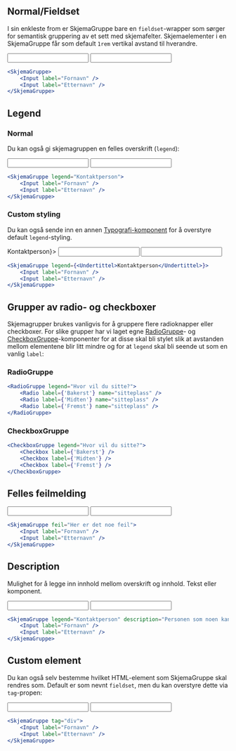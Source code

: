 
## Normal/Fieldset

I sin enkleste from er SkjemaGruppe bare en `fieldset`-wrapper som sørger for semantisk gruppering av et sett med skjemafelter. Skjemaelementer i en SkjemaGruppe får som default `1rem` vertikal avstand til hverandre.

<Example>
    <SkjemaGruppe>
        <Input label="Fornavn" />
        <Input label="Etternavn" />
    </SkjemaGruppe>
</Example>

```jsx
<SkjemaGruppe>
    <Input label="Fornavn" />
    <Input label="Etternavn" />
</SkjemaGruppe>
```

## Legend

### Normal

Du kan også gi skjemagruppen en felles overskrift (`legend`):

<Example>
    <SkjemaGruppe legend="Kontaktperson">
        <Input label="Fornavn" />
        <Input label="Etternavn" />
    </SkjemaGruppe>
</Example>

```jsx
<SkjemaGruppe legend="Kontaktperson">
    <Input label="Fornavn" />
    <Input label="Etternavn" />
</SkjemaGruppe>
```

### Custom styling

Du kan også sende inn en annen [Typografi-komponent](/components/typografi) for å overstyre default `legend`-styling.

<Example>
    <SkjemaGruppe legend={<Undertittel>Kontaktperson</Undertittel>}>
        <Input label="Fornavn" />
        <Input label="Etternavn" />
    </SkjemaGruppe>
</Example>

```jsx
<SkjemaGruppe legend={<Undertittel>Kontaktperson</Undertittel>}>
    <Input label="Fornavn" />
    <Input label="Etternavn" />
</SkjemaGruppe>
```

## Grupper av radio- og checkboxer

Skjemagrupper brukes vanligvis for å gruppere flere radioknapper eller checkboxer. For slike grupper har vi laget egne [RadioGruppe](/components/radio#radiogruppe)- og [CheckboxGruppe](/components/checkbox#checkboxgruppe)-komponenter for at disse skal bli stylet slik at avstanden mellom elementene blir litt mindre og for at `legend` skal bli seende ut som en vanlig `label`:

### RadioGruppe

<Example>
    <RadioGruppe legend="Hvor vil du sitte?">
        <Radio label={'Bakerst'} name="sitteplass" />
        <Radio label={'Midten'} name="sitteplass" />
        <Radio label={'Fremst'} name="sitteplass" />
    </RadioGruppe>
</Example>

```jsx
<RadioGruppe legend="Hvor vil du sitte?">
    <Radio label={'Bakerst'} name="sitteplass" />
    <Radio label={'Midten'} name="sitteplass" />
    <Radio label={'Fremst'} name="sitteplass" />
</RadioGruppe>
```

### CheckboxGruppe

<Example>
    <CheckboxGruppe legend="Hvor vil du sitte?">
        <Checkbox label={'Bakerst'} />
        <Checkbox label={'Midten'} />
        <Checkbox label={'Fremst'} />
    </CheckboxGruppe>
</Example>

```jsx
<CheckboxGruppe legend="Hvor vil du sitte?">
    <Checkbox label={'Bakerst'} />
    <Checkbox label={'Midten'} />
    <Checkbox label={'Fremst'} />
</CheckboxGruppe>
```

## Felles feilmelding

<Example>
    <SkjemaGruppe feil="Her er det noe feil" errorId={guid()}>
        <Input label="Fornavn" />
        <Input label="Etternavn" />
    </SkjemaGruppe>
</Example>

```jsx
<SkjemaGruppe feil="Her er det noe feil">
    <Input label="Fornavn" />
    <Input label="Etternavn" />
</SkjemaGruppe>
```

## Description

Mulighet for å legge inn innhold mellom overskrift og innhold. Tekst eller komponent.

<Example>
    <SkjemaGruppe legend="Kontaktperson" description="Personen som noen kan kontakte">
        <Input label="Fornavn" />
        <Input label="Etternavn" />
    </SkjemaGruppe>
</Example>

```jsx
<SkjemaGruppe legend="Kontaktperson" description="Personen som noen kan kontakte">
    <Input label="Fornavn" />
    <Input label="Etternavn" />
</SkjemaGruppe>
```

## Custom element

Du kan også selv bestemme hvilket HTML-element som SkjemaGruppe skal rendres som. Default er som nevnt `fieldset`, men du kan overstyre dette via `tag`-propen:

<Example>
    <SkjemaGruppe tag="div">
        <Input label="Fornavn" />
        <Input label="Etternavn" />
    </SkjemaGruppe>
</Example>

```jsx
<SkjemaGruppe tag="div">
    <Input label="Fornavn" />
    <Input label="Etternavn" />
</SkjemaGruppe>
```
